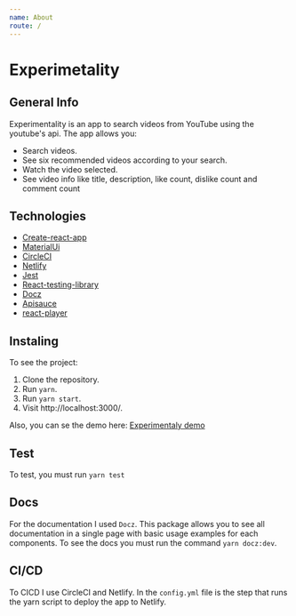 ```yaml
---
name: About
route: /
---
```


# Experimetality

## General Info

Experimentality is an app to search videos from YouTube using the youtube's api.
The app allows you:
- Search videos.
- See six recommended videos according to your search.
- Watch the video selected.
- See video info like title, description, like count, dislike count and comment count

## Technologies
- [Create-react-app](https://facebook.github.io/create-react-app/docs/getting-started)
- [MaterialUi](https://material-ui.com/)
- [CircleCI](https://circleci.com/)
- [Netlify](https://www.netlify.com/)
- [Jest](https://jestjs.io/)
- [React-testing-library](https://testing-library.com/docs/react-testing-library/intro)
- [Docz](https://www.docz.site/)
- [Apisauce](https://github.com/infinitered/apisauce/blob/master/package.json)
- [react-player](https://github.com/CookPete/react-player)

## Instaling

To see the project:

1. Clone the repository.
2. Run `yarn`.
3. Run `yarn start`.
4. Visit http://localhost:3000/.

Also, you can se the demo here: [Experimentaly demo](https://experimentality.netlify.com)

## Test
To test, you must run `yarn test`

## Docs
For the documentation I used `Docz`. This package allows you to see all documentation in a single page with basic usage examples for each components.
To see the docs you must run the command `yarn docz:dev`.

## CI/CD
To CICD I use CircleCI and Netlify. In the `config.yml` file is the step that runs the yarn script to deploy the app to Netlify.
